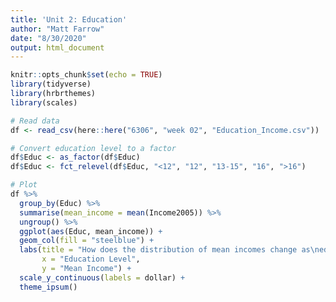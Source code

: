 ```yaml
---
title: 'Unit 2: Education'
author: "Matt Farrow"
date: "8/30/2020"
output: html_document
---
```


```r
knitr::opts_chunk$set(echo = TRUE)
library(tidyverse)
library(hrbrthemes)
library(scales)
```

```r
# Read data
df <- read_csv(here::here("6306", "week 02", "Education_Income.csv"))

# Convert education level to a factor
df$Educ <- as_factor(df$Educ)
df$Educ <- fct_relevel(df$Educ, "<12", "12", "13-15", "16", ">16")

# Plot
df %>% 
  group_by(Educ) %>% 
  summarise(mean_income = mean(Income2005)) %>% 
  ungroup() %>% 
  ggplot(aes(Educ, mean_income)) +
  geom_col(fill = "steelblue") +
  labs(title = "How does the distribution of mean incomes change as\neducation level rises?",
       x = "Education Level",
       y = "Mean Income") +
  scale_y_continuous(labels = dollar) +
  theme_ipsum()
```


